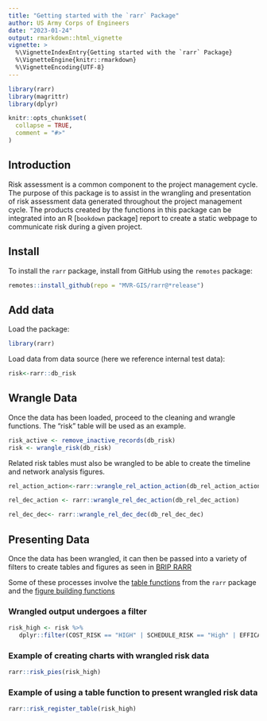 ```yaml
---
title: "Getting started with the `rarr` Package"
author: US Army Corps of Engineers
date: "2023-01-24" 
output: rmarkdown::html_vignette
vignette: >
  %\VignetteIndexEntry{Getting started with the `rarr` Package}
  %\VignetteEngine{knitr::rmarkdown}
  %\VignetteEncoding{UTF-8}
---
```


```r
library(rarr)
library(magrittr)
library(dplyr)
```

```r
knitr::opts_chunk$set(
  collapse = TRUE,
  comment = "#>"
)
```

## Introduction

Risk assessment is a common component to the project management cycle. The purpose of this package is to assist in the wrangling and presentation of risk assessment data generated throughout the project management cycle. The products created by the functions in this package can be integrated into an R [`bookdown` package] report to create a static webpage to communicate risk during a given project.

## Install

To install the `rarr` package, install from GitHub using the `remotes` package:

```r
remotes::install_github(repo = "MVR-GIS/rarr@*release")
```

## Add data

Load the package:

```r
library(rarr)
```

Load data from data source (here we reference internal test data):

```r
risk<-rarr::db_risk
```

## Wrangle Data

Once the data has been loaded, proceed to the cleaning and wrangle functions. The "risk" table will be used as an example.

```r
risk_active <- remove_inactive_records(db_risk)
risk <- wrangle_risk(db_risk)

```

Related risk tables must also be wrangled to be able to create the timeline and network analysis figures.

```r
rel_action_action<-rarr::wrangle_rel_action_action(db_rel_action_action)

rel_dec_action <- rarr::wrangle_rel_dec_action(db_rel_dec_action)

rel_dec_dec<- rarr::wrangle_rel_dec_dec(db_rel_dec_dec)

```

## Presenting Data

Once the data has been wrangled, it can then be passed into a variety of filters to create tables and figures as seen in [BRIP RARR](https://main.d2tmzs5n6kdoxm.amplifyapp.com/index.html)

Some of these processes involve the [table functions](https://mvr-gis.github.io/rarr/reference/index.html#build-tables) from the `rarr` package and the [figure building functions](https://mvr-gis.github.io/rarr/reference/index.html#build-figures)

### Wrangled output undergoes a filter

```r
risk_high <- risk %>%
   dplyr::filter(COST_RISK == "HIGH" | SCHEDULE_RISK == "High" | EFFICACY_RISK == "High")
```

### Example of creating charts with wrangled risk data

```r
rarr::risk_pies(risk_high)
```

### Example of using a table function to present wrangled risk data
```r
rarr::risk_register_table(risk_high)
```
